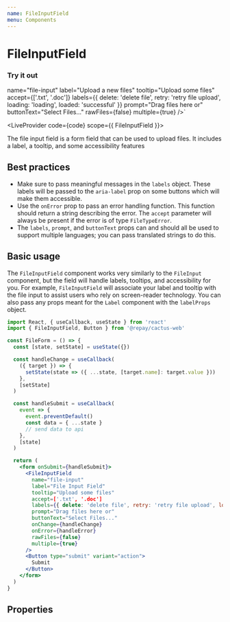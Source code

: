 ```yaml
---
name: FileInputField
menu: Components
---
```



# FileInputField

### Try it out

  name="file-input"
  label="Upload a new files"
  tooltip="Upload some files"
  accept={['.txt', '.doc']}
  labels={{ delete: 'delete file', retry: 'retry file upload', loading: 'loading', loaded: 'successful' }}
  prompt="Drag files here or"
  buttonText="Select Files..."
  rawFiles={false}
  multiple={true}
/>`

<LiveProvider code={code} scope={{ FileInputField }}>
  <LiveEditor style={livePreviewStyle} />
  <LiveError />
  <LivePreview />
</LiveProvider>

The file input field is a form field that can be used to upload files. It includes a label, a tooltip, and some accessibility features

## Best practices

- Make sure to pass meaningful messages in the `labels` object. These labels will be passed to the `aria-label` prop on some buttons which will make them accessible.
- Use the `onError` prop to pass an error handling function. This function should return a string describing the error. The `accept` parameter will
  always be present if the error is of type `FileTypeError`.
- The `labels`, `prompt`, and `buttonText` props can and should all be used to support multiple languages; you can pass translated strings to do this.

## Basic usage

The `FileInputField` component works very similarly to the `FileInput` component, but the field will handle labels, tooltips, and accessibility for you.
For example, `FileInputField` will associate your label and tooltip with the file input to assist users who rely on screen-reader technology.
You can also pass any props meant for the `Label` component with the `labelProps` object.

```jsx
import React, { useCallback, useState } from 'react'
import { FileInputField, Button } from '@repay/cactus-web'

const FileForm = () => {
  const [state, setState] = useState({})

  const handleChange = useCallback(
    ({ target }) => {
      setState(state => ({ ...state, [target.name]: target.value }))
    },
    [setState]
  )

  const handleSubmit = useCallback(
    event => {
      event.preventDefault()
      const data = { ...state }
      // send data to api
    },
    [state]
  )

  return (
    <form onSubmit={handleSubmit}>
      <FileInputField
        name="file-input"
        label="File Input Field"
        tooltip="Upload some files"
        accept=['.txt', '.doc']
        labels={{ delete: 'delete file', retry: 'retry file upload', loading: 'loading', loaded: 'successful' }}
        prompt="Drag files here or"
        buttonText="Select Files..."
        onChange={handleChange}
        onError={handleError}
        rawFiles={false}
        multiple={true}
      />
      <Button type="submit" variant="action">
        Submit
      </Button>
    </form>
  )
}
```

## Properties

<PropsTable of={FileInputField} />
